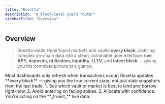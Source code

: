 ```yaml
---
title: "Rosetta"
description: "A block-level yield router"
sidebarTitle: "Overview"
---
```


## Overview

> Rosetta reads Hyperliquid markets and vaults **every block**, distilling complex on-chain data into a clean, actionable user interface: **live APY, deposits, utilization, liquidity, LLTV,** and **latest block** — giving you the complete picture at a glance.

<Info>
  Most dashboards only refresh when transactions occur; Rosetta updates **every block** — giving you the true current state, not just stale snapshots from the last trade.
</Info>

<Card title="Use Rosetta to:" icon="display">
  1. See which vault or market is best to lend and borrow right-now.
  2. Avoid entering on fading spikes.
  3. Allocate with confidence. You’re acting on the **_truest_** live data.
</Card>